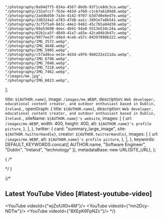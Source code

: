
    "/photography/0a94d7f5-834a-4567-86db-93f1ce8dc3ca.webp",
    "/photography/232afccf-fb3e-443d-af60-c1c67a6189d0.webp",
    "/photography/2add6d50-7a3e-4142-9707-b3d7d0e8ed7e.webp",
    "/photography/2d8324a2-e783-47d8-aa1c-3891e7a8b541.webp",
    "/photography/3cf5f5a9-843c-44e2-9482-45c765a84d30.webp",
    "/photography/60a53698-deec-4b91-94a8-5513e534c24a.webp",
    "/photography/62b1ca5f-d849-41a7-a83e-42ca04b3b47c.webp",
    "/photography/9977ee3f-d4bd-4ce6-a57c-04397898b222.webp",
    "/photography/IMG_3572.webp",
    "/photography/IMG_4648.webp",
    "/photography/IMG_5905.webp",
    "/photography/c57ad8ca-ee1e-4d3d-a9f6-9b0222e211da.webp",
    "/photography/IMG_6798.webp",
    "/photography/IMG_7848.webp",
    "/photography/IMG_7218.webp",
    "/photography/IMG_7462.webp",
    "/images/me.jpg",
    "/photography/IMG_6023.webp",
];

  title: `${AUTHOR.name}`,
  image: `/images/me.WEBP`,
  description: `Web developer, educational content creator, and outdoor enthusiast based in Dublin, Ireland.`,
  openGraph: {
    title: `${AUTHOR.name}`,
    description: `Web developer, educational content creator, and outdoor enthusiast based in Dublin, Ireland.`,
    siteName: `${AUTHOR.name}'s website`,
    images: [
      {
        url: `/images/me.WEBP`,
        width: 400,
        height: 400,
        alt: `${AUTHOR.name}'s profile picture`,
      },
    ],
  },
  twitter: {
    card: "summary_large_image",
    site: `${AUTHOR.twitterHandle}`,
    creator: `${AUTHOR.twitterHandle}`,
    images: [
      {
        url: `/images/me.WEBP`,
        alt: `${AUTHOR.name}'s profile picture`,
      },
    ],
  },
  keywords: DEFAULT_KEYWORDS.concat([
    AUTHOR.name,
    "Software Engineer",
    "Dublin",
    "Ireland",
    "technology"
  ]),
  metadataBase: new URL(SITE_URL),
};

<ProfileCard/>

{
/*

<Section
  sectionName="About"
  items={[
    {
      year: ' ',
      description: `
I'm a senior web developer based in Dublin, Ireland.
      `,
    },
  ]}
/>

*/
}


{/*
# Latest YouTube Video [#latest-youtube-video]

<YouTube videoId={"wjZofJX0v4M"}/>
<YouTube videoId={"mn2Dcy-NDTw"}/>
<YouTube videoId={"8XEpK6FpNZc"}/>
*/}

<Section sectionName="Projects" items={[
{
      title: 'Pixel Projects at YouTube',
      url: 'https://www.youtube.com/channel/UC5OToaksgWe-pjkgqPkUZkw',
      year: '2025',
      images: ['/images/projects/pixel-projects-4.png'],
      description:
        'Educational channel exploring computational mathematics and computer science through storytelling and visual animations (videos coming soon).',
    },
        {
              title: 'Jigsaw Presents at YouTube',
              url: 'https://www.youtube.com/@JigsawPresents',
              year: '2025',
              images: ['/images/projects/jigsaw-presents.webp'],
              description:
                'Providing insight into trending films and television series through video essays (videos coming soon).',
        },
    {
          title: 'Personal Website & Blog',
          url: 'https://patrickprunty.com',
          year: '2025',
          images: ["/images/projects/personal-blog-1.png"],
          description:
            'High-performance blog built with Next.js 15 and MDX, where I share insights on life, technology, and personal projects.',
    }
]} />


<Section
  sectionName="Software"
  items={[
    {
      title: 'tmplate.xyz',
      url: 'https://tmplate.xyz/',
      year: '2025',
      description:
        'Open-source application showcasing Polymorphic Web Design principles (work in progress).',
    },
    {
      title: 'samwise',
      url: 'https://samwise.wtf/',
      year: '2025',
      description:
        'High-performance, SEO-optimized digital blog and portfolio starter built with Next.js 15.',
    },
    {
      title: 'manim-interactive',
      url: 'https://github.com/pprunty/manim-interactive',
      year: '2025',
      description:
        'Interactive Manim environment for seamless mathematical animations, replicating YouTube channel 3Blue1Brown’s workflow.',
    },
    {
          title: 'clunk',
          url: 'https://github.com/pprunty/clunk',
          year: '2025',
          description:
            'A foundational C++ project providing a connection to Coinbase L3 market data feed, storing multi-market data in an efficient orderbook and offering performance benchmarks (work in progress).',
        }
  ]}
/>


<Section
  sectionName="Writing"
  items={[
    {
    year: '2025',
    title: "The Engineer's Proclivity for Perfection",
    url: "/blog/the-engineers-proclivity-for-perfection",
    images: ["/images/the-engineers-proclivity-for-perfection/Golden_Gate.webp"]
    },
    {
    year: '2025',
        title: "Mobile Phones: The Swiss Army Knife Humanity Didn\'t Need",
        url: "/blog/mobile-phones-the-swiss-army-knife-humanity-didnt-need",
        images: ["/images/mobile-phones-the-swiss-army-knife-humanity-didnt-need/mobile-phones-the-swiss-army-knife-humanity-didnt-need.webp"]
    },
    {
    year: '2025',
        title: "Why I’m Optimistic AI Won’t Take My SWE Job",
        url: "/blog/the-engineers-proclivity-for-perfection",
        images: ["/images/why-im-optimistic-ai-wont-take-my-swe-job/why-im-optimistic-ai-wont-take-my-swe-job.webp"]
    }
  ]}
/>

<Section sectionName="Photos" subtitle="A collection of photos showcasing my experiences travelling and how I interpret the world around me." items={[]} />

<PhotoGrid images={photographyImages} />

